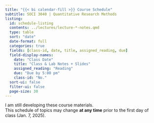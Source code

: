 ```yaml
---
title: "{{< bi calendar-fill >}} Course Schedule"
subtitle: SOCI 3040 | Quantitative Research Methods
listing:
  id: schedule-listing
  contents: ../lectures/lecture-*-notes.qmd
  type: table
  sort: "date"
  date-format: full
  categories: true
  fields: [class-id, date, title, assigned_reading, due]
  field-display-names:
    date: "Class Date"
    title: "Class & Lab Notes + Slides"
    assigned_reading: "Reading"
    due: "Due by 5:00 pm"
    class-id: "No."
  sort-ui: false
  filter-ui: false
  page-size: 30
---
```


::: {.callout-important appearance="minimal"}
I am still developing these course materials.<br>
This schedule of topics may change **at any time** prior to the first day of class (Jan. 7, 2025).
:::


:::: {.column-page-right}

::: {#schedule-listing}
:::

::::
